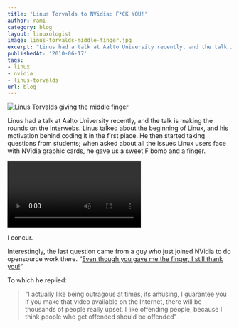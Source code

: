 ```yaml
---
title: 'Linus Torvalds to NVidia: F*CK YOU!'
author: rami
category: blog
layout: linuxologist
image: linus-torvalds-middle-finger.jpg
excerpt: "Linus had a talk at Aalto University recently, and the talk is making the rounds on the Interwebs. Linus talked about the beginning of Linux, and his motivation behind coding it in the first place. He then started taking questions from students; when asked about all the issues Linux users face with NVidia graphic cards, he gave us a sweet F bomb and a finger."
publishedAt: '2010-06-17'
tags:
- linux
- nvidia
- linus-torvalds
url: blog
---
```


![Linus Torvalds giving the middle finger](/assets/images/content/blog/linus-torvalds-middle-finger.jpg)

Linus had a talk at Aalto University recently, and the talk is making the rounds on the Interwebs. Linus talked about the beginning of Linux, and his motivation behind coding it in the first place. He then started taking questions from students; when asked about all the issues Linux users face with NVidia graphic cards, he gave us a sweet F bomb and a finger.

<video
    category="blog"
    post="linus-torvalds-to-nvidia-fuck-you.mp4"/>

I concur.

Interestingly, the last question came from a guy who just joined NVidia to do opensource work there. “[Even though you gave me the finger, I still thank you!](http://www.youtube.com/watch?feature=player_detailpage&v=MShbP3OpASA#t=3630s)”

To which he replied:

> “I actually like being outragous at times, its amusing, I guarantee you if you make that video available on the Internet, there will be thousands of people really upset. I like offending people, because I think people who get offended should be offended"
